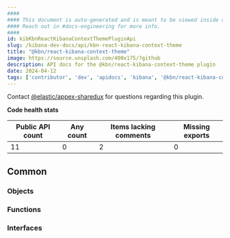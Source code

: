 ```yaml
---
####
#### This document is auto-generated and is meant to be viewed inside our experimental, new docs system.
#### Reach out in #docs-engineering for more info.
####
id: kibKbnReactKibanaContextThemePluginApi
slug: /kibana-dev-docs/api/kbn-react-kibana-context-theme
title: "@kbn/react-kibana-context-theme"
image: https://source.unsplash.com/400x175/?github
description: API docs for the @kbn/react-kibana-context-theme plugin
date: 2024-04-12
tags: ['contributor', 'dev', 'apidocs', 'kibana', '@kbn/react-kibana-context-theme']
---
```




Contact [@elastic/appex-sharedux](https://github.com/orgs/elastic/teams/appex-sharedux) for questions regarding this plugin.

**Code health stats**

| Public API count  | Any count | Items lacking comments | Missing exports |
|-------------------|-----------|------------------------|-----------------|
| 11 | 0 | 2 | 0 |

## Common

### Objects
<DocDefinitionList data={kbnReactKibanaContextThemeObj.common.objects}/>

### Functions
<DocDefinitionList data={kbnReactKibanaContextThemeObj.common.functions}/>

### Interfaces
<DocDefinitionList data={kbnReactKibanaContextThemeObj.common.interfaces}/>


